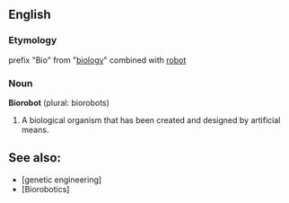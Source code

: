 ==English==

===Etymology===

prefix "Bio" from "[[biology]]" combined with [[robot]]

===Noun===
'''Biorobot''' (plural: biorobots)
# A biological organism that has been created and designed by artificial means.

== See also: ==
*[genetic engineering]
*[Biorobotics]